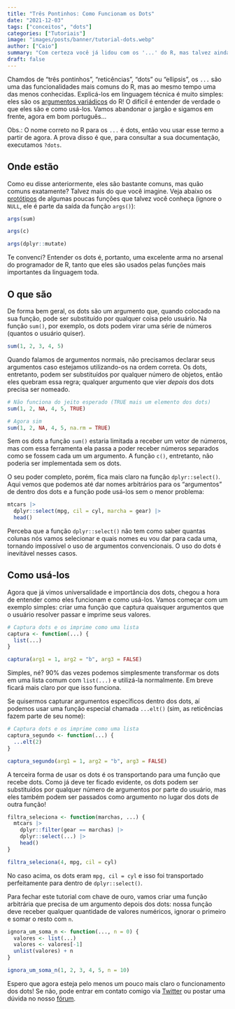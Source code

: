 ```yaml
---
title: "Três Pontinhos: Como Funcionam os Dots"
date: "2021-12-03"
tags: ["conceitos", "dots"]
categories: ["Tutoriais"]
image: "images/posts/banner/tutorial-dots.webp"
author: ["Caio"]
summary: "Com certeza você já lidou com os '...' do R, mas talvez ainda não saiba como eles funcionam. Está na hora de mudar isso!"
draft: false
---
```


Chamdos de "três pontinhos", "reticências", "dots" ou "ellipsis", os `...`
são uma das funcionalidades mais comuns do R, mas ao mesmo tempo uma das menos
conhecidas. Explicá-los em linguagem técnica é muito simples: eles são os
[argumentos variádicos](https://en.wikipedia.org/wiki/Variadic_function) do R!
O difícil é entender de verdade o que eles são e como usá-los. Vamos abandonar o
jargão e sigamos em frente, agora em bom português...

Obs.: O nome correto no R para os `...` é dots, então vou usar esse termo a
partir de agora. A prova disso é que, para consultar a sua documentação,
executamos `?dots`.

## Onde estão

Como eu disse anteriormente, eles são bastante comuns, mas quão comuns
exatamente? Talvez mais do que você imagine. Veja abaixo os
[protótipos](https://en.wikipedia.org/wiki/Function_prototype) de algumas poucas
funções que talvez você conheça (ignore o `NULL`, ele é parte da saída da
função `args()`):

```r
args(sum)

args(c)

args(dplyr::mutate)
```

Te convenci? Entender os dots é, portanto, uma excelente arma no arsenal do
programador de R, tanto que eles são usados pelas funções mais importantes da
linguagem toda.

## O que são

De forma bem geral, os dots são um argumento que, quando colocado na sua função,
pode ser substituído por qualquer coisa pelo usuário. Na função `sum()`, por
exemplo, os dots podem virar uma série de números (quantos o usuário quiser).

```r
sum(1, 2, 3, 4, 5)
```

Quando falamos de argumentos normais, não precisamos declarar seus argumentos
caso estejamos utilizando-os na ordem correta. Os dots, entretanto, podem ser
substituídos por qualquer número de objetos, então eles quebram essa regra;
qualquer argumento que vier _depois_ dos dots precisa ser nomeado.

```r
# Não funciona do jeito esperado (TRUE mais um elemento dos dots)
sum(1, 2, NA, 4, 5, TRUE)

# Agora sim
sum(1, 2, NA, 4, 5, na.rm = TRUE)
```

Sem os dots a função `sum()` estaria limitada a receber um vetor de números,
mas com essa ferramenta ela passa a poder receber números separados como se
fossem cada um um argumento. A função `c()`, entretanto, não poderia ser
implementada sem os dots.

O seu poder completo, porém, fica mais claro na função `dplyr::select()`. Aqui
vemos que podemos até dar nomes arbitrários para os "argumentos" de dentro dos
dots e a função pode usá-los sem o menor problema:

```r
mtcars |>
  dplyr::select(mpg, cil = cyl, marcha = gear) |>
  head()
```

Perceba que a função `dplyr::select()` não tem como saber quantas colunas nós
vamos selecionar e quais nomes eu vou dar para cada uma, tornando impossível o
uso de argumentos convencionais. O uso do dots é inevitável nesses casos.

## Como usá-los

Agora que já vimos universalidade e importância dos dots, chegou a hora de
entender como eles funcionam e como usá-los. Vamos começar com um exemplo
simples: criar uma função que captura quaisquer argumentos que o usuário
resolver passar e imprime seus valores.

```r
# Captura dots e os imprime como uma lista
captura <- function(...) {
  list(...)
}

captura(arg1 = 1, arg2 = "b", arg3 = FALSE)
```

Simples, né? 90% das vezes podemos simplesmente transformar os dots em uma lista
comum com `list(...)` e utilizá-la normalmente. Em breve ficará mais claro
por que isso funciona.

Se quisermos capturar argumentos específicos dentro dos dots, aí podemos usar
uma função especial chamada `...elt()` (sim, as reticências fazem parte de seu
nome):

```r
# Captura dots e os imprime como uma lista
captura_segundo <- function(...) {
  ...elt(2)
}

captura_segundo(arg1 = 1, arg2 = "b", arg3 = FALSE)
```

A terceira forma de usar os dots é os transportando para uma função que recebe
dots. Como já deve ter ficado evidente, os dots podem ser substituídos por
qualquer número de argumentos por parte do usuário, mas eles também podem ser
passados como argumento no lugar dos dots de outra função!

```r
filtra_seleciona <- function(marchas, ...) {
  mtcars |>
    dplyr::filter(gear == marchas) |>
    dplyr::select(...) |>
    head()
}

filtra_seleciona(4, mpg, cil = cyl)
```

No caso acima, os dots eram `mpg, cil = cyl` e isso foi transportado
perfeitamente para dentro de `dplyr::select()`.

Para fechar este tutorial com chave de ouro, vamos criar uma função arbitrária
que precisa de um argumento depois dos dots: nossa função deve receber qualquer
quantidade de valores numéricos, ignorar o primeiro e somar o resto com `n`.

```r
ignora_um_soma_n <- function(..., n = 0) {
  valores <- list(...)
  valores <- valores[-1]
  unlist(valores) + n
}

ignora_um_soma_n(1, 2, 3, 4, 5, n = 10)
```

Espero que agora esteja pelo menos um pouco mais claro o funcionamento dos dots!
Se não, pode entrar em contato comigo via [Twitter](https://twitter.com/ctlente)
ou postar uma dúvida no nosso [fórum](https://discourse.curso-r.com/).
